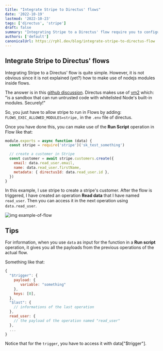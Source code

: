 ```yaml
---
title: "Integrate Stripe to Directus' flows"
date: '2022-10-19'
lastmod: '2022-10-23'
tags: ['directus', 'stripe']
draft: false
summary: "Integrating Stripe to a Directus' flow require you to configure your .env file."
authors: ['default']
canonicalUrl: https://rphl.dev/blog/integrate-stripe-to-directus-flow
---
```


## Integrate Stripe to Directus' flows

Integrating Stripe to a Directus' flow is quite simple. However, it is not obvious since
it is not explained (yet?) how to make use of nodejs modules inside flows.

The answer is in this [github discussion](https://github.com/directus/directus/discussions/15886#discussioncomment-3805119).
Directus makes use of [vm2](https://github.com/patriksimek/vm2) which: "is a sandbox that can run untrusted code
with whitelisted Node's built-in modules. Securely!"

So, you just have to allow stripe to run in Flows by adding: `FLOWS_EXEC_ALLOWED_MODULES=stripe,`
in the `.env` file of directus.

Once you have done this, you can make use of the **Run Script** operation in Flow like that:

```js
module.exports = async function (data) {
  const stripe = require('stripe')('sk_test_something')

  // create a customer in Stripe
  const customer = await stripe.customers.create({
    email: data.read_user.email,
    name: data.read_user.firstName,
    metadata: { directusId: data.read_user.id },
  })
}
```

In this example, I use stripe to create a stripe's customer. After the flow is triggered, I have created an operation
**Read data** that I have named `read_user`. Then you can access it in the next operation using `data.read_user`.

![img example-of-flow](/static/images/directus_flow_use_stripe.webp)

## Tips

For information, when you use `data` as input for the function in a **Run script** operation, it gives you all
the payloads from the previous operations of the actual flow.

Something like that:

```js
{
  "$trigger": {
    payload: {
	   variable: "something"
	},
    keys: [0],
  },
  "$last": {
    // informations of the last operation
  },
  read_user: {
    // the payload of the operation named "read_user"
  },
  ...
}
```

Notice that for the `trigger`, you have to access it with data["$trigger"].
